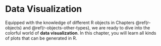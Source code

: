 # Data Visualization {#data-visualization}

Equipped with the knowledge of different R objects in Chapters \@ref(r-objects) and \@ref(r-objects-other-types), we are ready to dive into the colorful world of **data visualization**. In this chapter, you will learn all kinds of plots that can be generated in R. 
